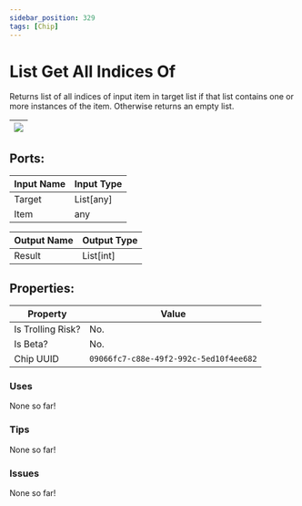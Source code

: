 ```yaml
---
sidebar_position: 329
tags: [Chip]
---
```


# List Get All Indices Of


Returns list of all indices of input item in target list if that list contains one or more instances of the item. Otherwise returns an empty list.

| ![](https://images-ext-2.discordapp.net/external/MPmIaQzlEPmgGWlgi-WxBBXt0Bjv_zWPkg1y1f_sy3s/https/www.recroomcircuits.com/image/circuit/absolute-value?width=206&height=108) |
|-----|

## Ports:

| Input Name | Input Type |
|-----------|-----------|
| Target | List[any] |
| Item | any |

| Output Name | Output Type |
|-----------|-----------|
| Result | List[int] |

## Properties:

| Property  | Value |
|-------------------|-----------|
| Is Trolling Risk? | No. |
| Is Beta? | No. |
| Chip UUID | `09066fc7-c88e-49f2-992c-5ed10f4ee682` |

### Uses

None so far!

### Tips

None so far!

### Issues

None so far!